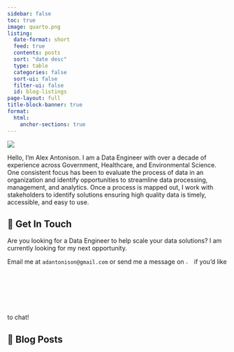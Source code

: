 ```yaml
---
sidebar: false
toc: true
image: quarto.png
listing:
  date-format: short
  feed: true
  contents: posts
  sort: "date desc"
  type: table
  categories: false
  sort-ui: false
  filter-ui: false
  id: blog-listings
page-layout: full
title-block-banner: true
format:
  html:
    anchor-sections: true
---
```


::: {.profile-header layout="[21,79]"}
![](images/alex_headshot.jpg){.profile-pic}

Hello, I'm Alex Antonison. I am a Data Engineer with over a decade of experience across Government, Healthcare, and Environmental Science. One consistent focus has been to evaluate the process of data in an organization and identify opportunities to streamline data processing, management, and analytics. Once a process is mapped out, I work with stakeholders to identify solutions ensuring high quality data is timely, accessible, and easy to use.
:::

## 💼 Get In Touch

Are you looking for a Data Engineer to help scale your data solutions? I am currently looking for my next opportunity.

Email me at `adantonison@gmail.com` or send me a message on [![](images/icon-linkedin.png){width="3%"}](https://www.linkedin.com/in/alexantonison/) if you'd like to chat!

## 📮 Blog Posts

::: {#blog-listings}
:::
